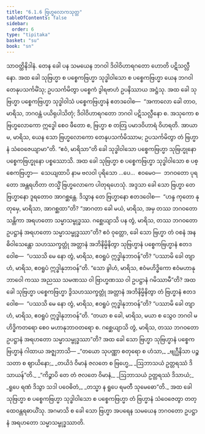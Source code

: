 ```yaml
---
title: "6.1.6 ဗြဟ္မလောကသုတ္တ"
tableOfContents: false
sidebar:
  order: 6
type: "tipitaka"
basket: "su"
book: "sn"
---
```



<DynamicBreadcrumb />

<Division number="177" book="sn" e="ch" v="18" p="305">

<Paragraph number="1063" book="sn">
သာဝတ္ထိနိဒါနံ. တေန ခေါ ပန သမယေန ဘဂဝါ ဒိဝါဝိဟာရဂတော ဟောတိ ပဋိသလ္လီနော. အထ ခေါ သုဗြဟ္မာ စ ပစ္စေကဗြဟ္မာ သုဒ္ဓါဝါသော စ ပစ္စေကဗြဟ္မာ ယေန ဘဂဝါ တေနုပသင်္ကမိံသု; ဥပသင်္ကမိတွာ ပစ္စေကံ ဒွါရဗာဟံ ဥပနိဿာယ အဋ္ဌံသု. အထ ခေါ သုဗြဟ္မာ ပစ္စေကဗြဟ္မာ သုဒ္ဓါဝါသံ ပစ္စေကဗြဟ္မာနံ ဧတဒဝေါစ—  “အကာလော ခေါ တာဝ, မာရိသ, ဘဂဝန္တံ ပယိရုပါသိတုံ; ဒိဝါဝိဟာရဂတော ဘဂဝါ ပဋိသလ္လီနော စ. အသုကော စ ဗြဟ္မလောကော ဣဒ္ဓေါ စေဝ ဖီတော စ, ဗြဟ္မာ စ တတြ ပမာဒဝိဟာရံ ဝိဟရတိ. အာယာမ, မာရိသ, ယေန သော ဗြဟ္မလောကော တေနုပသင်္ကမိဿာမ; ဥပသင်္ကမိတွာ တံ ဗြဟ္မာနံ သံဝေဇေယျာမာ”တိ. “ဧဝံ, မာရိသာ”တိ ခေါ သုဒ္ဓါဝါသော ပစ္စေကဗြဟ္မာ သုဗြဟ္မုနော ပစ္စေကဗြဟ္မုနော ပစ္စဿောသိ.
</Paragraph>

<Paragraph number="1064" book="sn">
အထ ခေါ သုဗြဟ္မာ စ ပစ္စေကဗြဟ္မာ သုဒ္ဓါဝါသော စ ပစ္စေကဗြဟ္မာ—  သေယျထာပိ နာမ ဗလဝါ ပုရိသော …ပေ…  ဧဝမေဝ—  ဘဂဝတော ပုရတော အန္တရဟိတာ တသ္မိံ ဗြဟ္မလောကေ ပါတုရဟေသုံ. အဒ္ဒသာ ခေါ သော ဗြဟ္မာ တေ ဗြဟ္မာနော ဒူရတောဝ အာဂစ္ဆန္တေ. ဒိသွာန တေ ဗြဟ္မာနော ဧတဒဝေါစ—  “ဟန္ဒ ကုတော နု တုမှေ, မာရိသာ, အာဂစ္ဆထာ”တိ? “အာဂတာ ခေါ မယံ, မာရိသ, အမှ တဿ ဘဂဝတော သန္တိကာ အရဟတော သမ္မာသမ္ဗုဒ္ဓဿ. ဂစ္ဆေယျာသိ ပန တွံ, မာရိသ, တဿ ဘဂဝတော ဥပဋ္ဌာနံ အရဟတော သမ္မာသမ္ဗုဒ္ဓဿာ”တိ?
</Paragraph>

<Paragraph number="1065" book="sn">
ဧဝံ ဝုတ္တော, ခေါ သော ဗြဟ္မာ တံ ဝစနံ အနဓိဝါသေန္တော သဟဿက္ခတ္တုံ အတ္တာနံ အဘိနိမ္မိနိတွာ သုဗြဟ္မာနံ ပစ္စေကဗြဟ္မာနံ ဧတဒဝေါစ—  “ပဿသိ မေ နော တွံ, မာရိသ, ဧဝရူပံ ဣဒ္ဓါနုဘာဝန်”တိ? “ပဿာမိ ခေါ တျာဟံ, မာရိသ, ဧဝရူပံ ဣဒ္ဓါနုဘာဝန်”တိ. “သော ခွါဟံ, မာရိသ, ဧဝံမဟိဒ္ဓိကော ဧဝံမဟာနုဘာဝေါ ကဿ အညဿ သမဏဿ ဝါ ဗြာဟ္မဏဿ ဝါ ဥပဋ္ဌာနံ ဂမိဿာမီ”တိ?
</Paragraph>

<Paragraph number="1066" book="sn">
အထ ခေါ သုဗြဟ္မာ ပစ္စေကဗြဟ္မာ ဒွိသဟဿက္ခတ္တုံ အတ္တာနံ အဘိနိမ္မိနိတွာ တံ ဗြဟ္မာနံ ဧတဒဝေါစ—  “ပဿသိ မေ နော တွံ, မာရိသ, ဧဝရူပံ ဣဒ္ဓါနုဘာဝန်”တိ? “ပဿာမိ ခေါ တျာဟံ, မာရိသ, ဧဝရူပံ ဣဒ္ဓါနုဘာဝန်”တိ. “တယာ စ ခေါ, မာရိသ, မယာ စ သွေဝ ဘဂဝါ မဟိဒ္ဓိကတရော စေဝ မဟာနုဘာဝတရော စ. ဂစ္ဆေယျာသိ တွံ, မာရိသ, တဿ ဘဂဝတော ဥပဋ္ဌာနံ အရဟတော သမ္မာသမ္ဗုဒ္ဓဿာ”တိ? အထ ခေါ သော ဗြဟ္မာ သုဗြဟ္မာနံ ပစ္စေကဗြဟ္မာနံ ဂါထာယ အဇ္ဈဘာသိ—
</Paragraph>

<Paragraph number="1067" type="verses" book="sn">
_“တယော သုပဏ္ဏာ စတုရော စ ဟံသာ,_  
_ဗျဂ္ဃီနိသာ ပဉ္စသတာ စ ဈာယိနော;_  
_တယိဒံ ဝိမာနံ ဇလတေ စ ဗြဟ္မေ,_  
_ဩဘာသယံ ဥတ္တရဿံ ဒိသာယန်”တိ._  

</Paragraph>

<Paragraph number="1068" type="verses" book="sn">
_“ကိဉ္စာပိ တေ တံ ဇလတေ ဝိမာနံ,_  
_ဩဘာသယံ ဥတ္တရဿံ ဒိသာယံ;_  
_ရူပေ ရဏံ ဒိသွာ သဒါ ပဝေဓိတံ,_  
_တသ္မာ န ရူပေ ရမတီ သုမေဓော”တိ._  

</Paragraph>

<Paragraph number="1069" book="sn">
အထ ခေါ သုဗြဟ္မာ စ ပစ္စေကဗြဟ္မာ သုဒ္ဓါဝါသော စ ပစ္စေကဗြဟ္မာ တံ ဗြဟ္မာနံ သံဝေဇေတွာ တတ္ထေဝန္တရဓာယိံသု. အဂမာသိ စ ခေါ သော ဗြဟ္မာ အပရေန သမယေန ဘဂဝတော ဥပဋ္ဌာနံ အရဟတော သမ္မာသမ္ဗုဒ္ဓဿာတိ.
</Paragraph>
</Division>